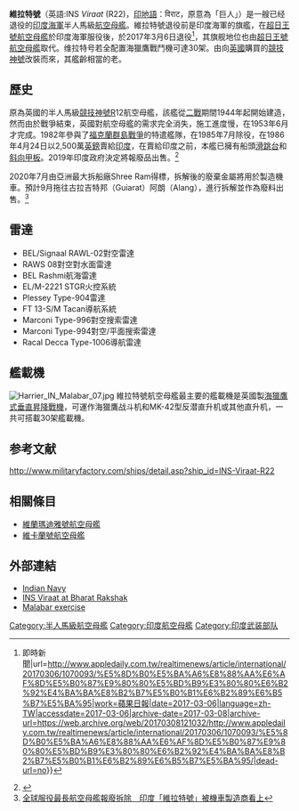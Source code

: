 {{multiple issues|
{{citation style|time=2017-03-06T10:14:47+00:00}}
{{refimprove|time=2017-03-06T10:14:47+00:00}}
}}
{{noteTA
|1=zh-cn:海鹞; zh-tw:海獵鷹; zh-hk:海獵鷹;
}}
{{軍艦模板
|名稱= 維拉特號[[File:Naval_Ensign_of_India.svg|30px]]<br /><small>INS Viraat (R22)</small><br /><small>विराट</small>
|圖片= [[File:INS_Viraat_(R22)_Malabar_07.jpg|300px]]
|照片說明=
|艦種= [[航空母艦|航空母艦]]
|艦名=
|擁有國= {{IND}}
|前型=
|次型=
|同型= 2艘
|竣工= 1953年
|結局=
|狀態= 退役(2017/03/06)
|所屬艦隊=西部艦隊
|排水=
|標準=
|基準= 23,900噸
|滿載= 28,700噸
|長度= 226.9m
|闊度= 48.78m
|吃水= 8.8米
|飛行=
|鍋爐= 四具鍋爐
|引擎= 兩具Parsons蒸汽渦輪，57Mw
|極速= 28節
|續航=（14節）6500海里
|燃料=
|乘員= 1350人
|艦載機=最多可放30架艦載機，包括[[SH-3海王直昇機|SH-3海王直昇機]]、[[北極星直昇機|北極星直昇機]]<br />[[Ka-27|Ka-27]]、[[Ka-31|Ka-31]]<br />[[海獵鷹|海獵鷹]]戰鬥機<br />[[:法國宇航雲雀III型直升機|雲雀III型直升機]] 

|裝備=2 x [[波佛斯40公釐高射砲|波佛斯40公釐高射砲]]<br />2 x [[AK-230|AK-230 30mm/65倍徑機砲]]<br />8 x雙聯裝[[迅雷艦對空飛彈|迅雷艦對空飛彈]]<br />8 x [[魚雷|魚雷]]發射器<br />2座Knebworth Corvus誘餌發射器<br />[[海貓防空飛彈|海貓防空飛彈]]<br />[[CADS-N-1|CADS-N-1]] Kashtan近距機砲
|裝甲=
|其它=RAWL02對空搜索雷達<br />RAWS08對空・對水上搜索雷達<br />Rashmi航海雷達<br />EL/M-2221 STGR火控雷達
}}
'''維拉特號'''（英語:INS ''Viraat'' (R22)，[[印地語|印地語]]：विराट，原意為「巨人」）是一艘已经退役的[[印度海軍|印度海軍]]半人馬級[[航空母艦|航空母艦]]。維拉特號退役前是印度海軍的旗艦，在[[超日王號航空母艦|超日王號航空母艦]]於印度海軍服役後，於2017年3月6日退役<ref>{{cite news|title=印度航母將退役　沒人買就沉海底 {{!}} 即時新聞|url=http://www.appledaily.com.tw/realtimenews/article/international/20170306/1070093/%E5%8D%B0%E5%BA%A6%E8%88%AA%E6%AF%8D%E5%B0%87%E9%80%80%E5%BD%B9%E3%80%80%E6%B2%92%E4%BA%BA%E8%B2%B7%E5%B0%B1%E6%B2%89%E6%B5%B7%E5%BA%95|work=蘋果日報|date=2017-03-06|language=zh-TW|accessdate=2017-03-06|archive-date=2017-03-08|archive-url=https://web.archive.org/web/20170308121032/http://www.appledaily.com.tw/realtimenews/article/international/20170306/1070093/%E5%8D%B0%E5%BA%A6%E8%88%AA%E6%AF%8D%E5%B0%87%E9%80%80%E5%BD%B9%E3%80%80%E6%B2%92%E4%BA%BA%E8%B2%B7%E5%B0%B1%E6%B2%89%E6%B5%B7%E5%BA%95/|dead-url=no}}</ref>，其旗舰地位也由[[超日王號航空母艦|超日王號航空母艦]]取代。维拉特号若全配置海獵鷹戰鬥機可達30架。由向[[英國|英國]]購買的[[競技神號航空母艦_(R12)|競技神號]]改裝而來，其艦齡相當的老。

== 歷史 ==
原為英國的半人馬級[[競技神號航空母艦_(R12)|競技神號]]R12航空母艦，該艦從[[二戰|二戰]]期間1944年起開始建造，然而由於戰爭結束，英國對航空母艦的需求完全消失，施工進度慢，在1953年6月才完成。1982年參與了[[福克蘭群島戰爭|福克蘭群島戰爭]]的特遣艦隊，在1985年7月除役，在1986年4月24日以2,500萬[[英鎊|英鎊]]賣給[[印度|印度]]，在賣給印度之前，本艦已擁有船頭[[滑跳起飛甲板|滑跳台]]和[[斜向甲板|斜向甲板]]。2019年印度政府決定將報廢品出售。<ref>{{Cite web |url=https://www.upmedia.mg/news_info.php?SerialNo=66554 |title=【除役2年後】印度政府決定　擬將30年老航母維拉特號報廢出售 |accessdate=2019-07-03 |archive-date=2019-07-03 |archive-url=https://web.archive.org/web/20190703192041/https://www.upmedia.mg/news_info.php?SerialNo=66554 |dead-url=no }}</ref>

2020年7月由亞洲最大拆船廠Shree Ram得標，拆解後的廢棄金屬將用於製造機車。預計9月拖往古拉吉特邦（Guiarat）阿朗（Alang），進行拆解並作為廢料出售。<ref>[https://www.ettoday.net/news/20200827/1793588.htm 全球服役最長航空母艦報廢拆除　印度「維拉特號」被機車製造商看上]</ref>

== 雷達 ==
* BEL/Signaal RAWL-02對空雷達
* RAWS 08對空對水面雷達
* BEL Rashmi航海雷達
* EL/M-2221 STGR火控系統
* Plessey Type-904雷達
* FT 13-S/M Tacan導航系統
* Marconi Type-996對空搜索雷達
* Marconi Type-994對空/平面搜索雷達
* Racal Decca Type-1006導航雷達

==艦載機==
[[File:Harrier_IN_Malabar_07.jpg|thumb]]
維拉特號航空母艦最主要的艦載機是英國製[[海鹞战斗攻击机|海獵鷹式垂直昇降戰機]]，可運作海獵鷹战斗机和MK-42型反潜直升机或其他直升机，一共可搭載30架艦載機。

== 参考文献 ==
{{reflist}}
http://www.militaryfactory.com/ships/detail.asp?ship_id=INS-Viraat-R22 {{Wayback|url=http://www.militaryfactory.com/ships/detail.asp?ship_id=INS-Viraat-R22 |date=20141204195027 }}

== 相關條目 ==
* [[維蘭瑪迪雅號航空母艦|維蘭瑪迪雅號航空母艦]]
* [[維卡蘭號航空母艦|維卡蘭號航空母艦]]

== 外部連結 ==
* [https://web.archive.org/web/20070311135105/http://indiannavy.nic.in/viraat.htm Indian Navy]
* [https://web.archive.org/web/20090705112215/http://www.bharat-rakshak.com/NAVY/Viraat.html INS Viraat at Bharat Rakshak]
* [http://www.youtube.com/watch?v=66CpVxV2JFg Malabar exercise] {{Wayback|url=http://www.youtube.com/watch?v=66CpVxV2JFg |date=20150719020315 }}

{{DEFAULTSORT:Viraat}}

{{印度海軍航空母艦}}
{{半人馬級航空母艦}}

[[Category:半人馬級航空母艦|Category:半人馬級航空母艦]]
[[Category:印度航空母艦|Category:印度航空母艦]]
[[Category:印度武装部队|Category:印度武装部队]]